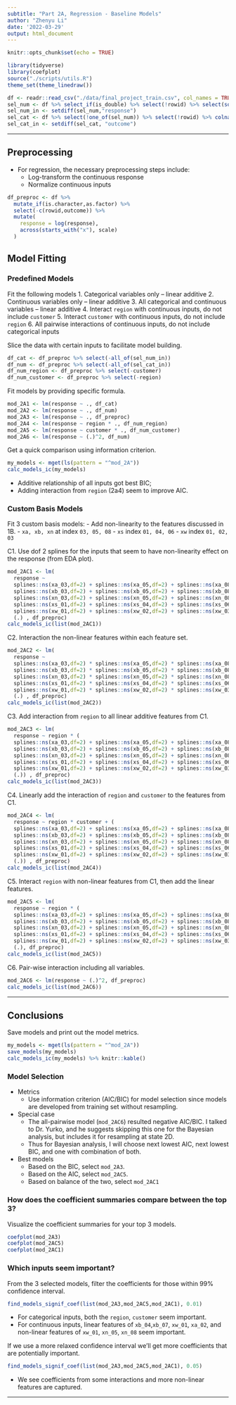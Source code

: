 ```yaml
---
subtitle: "Part 2A, Regression - Baseline Models"
author: "Zhenyu Li"
date: '2022-03-29'
output: html_document
---
```


```r
knitr::opts_chunk$set(echo = TRUE)
```

```r
library(tidyverse)
library(coefplot)
source("./scripts/utils.R")
theme_set(theme_linedraw())
```

```r
df <- readr::read_csv("./data/final_project_train.csv", col_names = TRUE)
sel_num <- df %>% select_if(is_double) %>% select(!rowid) %>% select(sort(names(.))) %>% colnames()
sel_num_in <- setdiff(sel_num,"response")
sel_cat <- df %>% select(!one_of(sel_num)) %>% select(!rowid) %>% colnames()
sel_cat_in <- setdiff(sel_cat, "outcome")
```

----

## Preprocessing

- For regression, the necessary preprocessing steps include:
  - Log-transform the continuous response
  - Normalize continuous inputs

```r
df_preproc <- df %>% 
  mutate_if(is.character,as.factor) %>% 
  select(-c(rowid,outcome)) %>% 
  mutate(
    response = log(response),
    across(starts_with("x"), scale)
  )
```


## Model Fitting

### Predefined Models

Fit the following models
1. Categorical variables only – linear additive
2. Continuous variables only – linear additive
3. All categorical and continuous variables – linear additive
4. Interact `region` with continuous inputs, do not include `customer`
5. Interact `customer` with continuous inputs, do not include `region`
6. All pairwise interactions of continuous inputs, do not include categorical inputs

Slice the data with certain inputs to facilitate model building. 

```r
df_cat <- df_preproc %>% select(-all_of(sel_num_in))
df_num <- df_preproc %>% select(-all_of(sel_cat_in))
df_num_region <- df_preproc %>% select(-customer)
df_num_customer <- df_preproc %>% select(-region)
```

Fit models by providing specific formula. 

```r
mod_2A1 <- lm(response ~ ., df_cat)
mod_2A2 <- lm(response ~ ., df_num)
mod_2A3 <- lm(response ~ ., df_preproc)
mod_2A4 <- lm(response ~ region * ., df_num_region)
mod_2A5 <- lm(response ~ customer * ., df_num_customer)
mod_2A6 <- lm(response ~ (.)^2, df_num)
```

Get a quick comparison using information criterion. 

```r
my_models <- mget(ls(pattern = "^mod_2A"))
calc_models_ic(my_models)
```

- Additive relationship of all inputs got best BIC;
- Adding interaction from `region` (2a4) seem to improve AIC. 

### Custom Basis Models

Fit 3 custom basis models:
- Add non-linearity to the features discussed in 1B. 
  - `xa, xb, xn` at index `03, 05, 08`
  - `xs` index `01, 04, 06`
  - `xw` index `01, 02, 03`

C1. Use dof 2 splines for the inputs that seem to have non-linearity effect on the response (from EDA plot).

```r
mod_2AC1 <- lm(
  response ~ 
  splines::ns(xa_03,df=2) + splines::ns(xa_05,df=2) + splines::ns(xa_08,df=2) + 
  splines::ns(xb_03,df=2) + splines::ns(xb_05,df=2) + splines::ns(xb_08,df=2) +
  splines::ns(xn_03,df=2) + splines::ns(xn_05,df=2) + splines::ns(xn_08,df=2) +
  splines::ns(xs_01,df=2) + splines::ns(xs_04,df=2) + splines::ns(xs_06,df=2) +
  splines::ns(xw_01,df=2) + splines::ns(xw_02,df=2) + splines::ns(xw_03,df=2) +
  (.) , df_preproc)
calc_models_ic(list(mod_2AC1))
```

C2. Interaction the non-linear features within each feature set.

```r
mod_2AC2 <- lm(
  response ~ 
  splines::ns(xa_03,df=2) * splines::ns(xa_05,df=2) * splines::ns(xa_08,df=2) + 
  splines::ns(xb_03,df=2) * splines::ns(xb_05,df=2) * splines::ns(xb_08,df=2) +
  splines::ns(xn_03,df=2) * splines::ns(xn_05,df=2) * splines::ns(xn_08,df=2) +
  splines::ns(xs_01,df=2) * splines::ns(xs_04,df=2) * splines::ns(xs_06,df=2) +
  splines::ns(xw_01,df=2) * splines::ns(xw_02,df=2) * splines::ns(xw_03,df=2) +
  (.) , df_preproc)
calc_models_ic(list(mod_2AC2))
```
C3. Add interaction from `region` to all linear additive features from C1. 

```r
mod_2AC3 <- lm(
  response ~ region * (
  splines::ns(xa_03,df=2) + splines::ns(xa_05,df=2) + splines::ns(xa_08,df=2) + 
  splines::ns(xb_03,df=2) + splines::ns(xb_05,df=2) + splines::ns(xb_08,df=2) +
  splines::ns(xn_03,df=2) + splines::ns(xn_05,df=2) + splines::ns(xn_08,df=2) +
  splines::ns(xs_01,df=2) + splines::ns(xs_04,df=2) + splines::ns(xs_06,df=2) +
  splines::ns(xw_01,df=2) + splines::ns(xw_02,df=2) + splines::ns(xw_03,df=2) +
  (.)) , df_preproc)
calc_models_ic(list(mod_2AC3))
```
C4. Linearly add the interaction of `region` and `customer` to the features from C1. 

```r
mod_2AC4 <- lm(
  response ~ region * customer + ( 
  splines::ns(xa_03,df=2) + splines::ns(xa_05,df=2) + splines::ns(xa_08,df=2) + 
  splines::ns(xb_03,df=2) + splines::ns(xb_05,df=2) + splines::ns(xb_08,df=2) +
  splines::ns(xn_03,df=2) + splines::ns(xn_05,df=2) + splines::ns(xn_08,df=2) +
  splines::ns(xs_01,df=2) + splines::ns(xs_04,df=2) + splines::ns(xs_06,df=2) +
  splines::ns(xw_01,df=2) + splines::ns(xw_02,df=2) + splines::ns(xw_03,df=2) +
  (.)) , df_preproc)
calc_models_ic(list(mod_2AC4))
```

C5. Interact `region` with non-linear features from C1, then add the linear features. 

```r
mod_2AC5 <- lm(
  response ~ region * (
  splines::ns(xa_03,df=2) + splines::ns(xa_05,df=2) + splines::ns(xa_08,df=2) + 
  splines::ns(xb_03,df=2) + splines::ns(xb_05,df=2) + splines::ns(xb_08,df=2) +
  splines::ns(xn_03,df=2) + splines::ns(xn_05,df=2) + splines::ns(xn_08,df=2) +
  splines::ns(xs_01,df=2) + splines::ns(xs_04,df=2) + splines::ns(xs_06,df=2) +
  splines::ns(xw_01,df=2) + splines::ns(xw_02,df=2) + splines::ns(xw_03,df=2)) +
  (.), df_preproc)
calc_models_ic(list(mod_2AC5))
```
C6. Pair-wise interaction including all variables. 

```r
mod_2AC6 <- lm(response ~ (.)^2, df_preproc)
calc_models_ic(list(mod_2AC6))
```

----

## Conclusions

Save models and print out the model metrics.

```r
my_models <- mget(ls(pattern = "^mod_2A"))
save_models(my_models)
calc_models_ic(my_models) %>% knitr::kable()
```


### Model Selection

- Metrics
  - Use information criterion (AIC/BIC) for model selection since models are developed from training set without resampling. 
- Special case
  - The all-pairwise model (`mod_2AC6`) resulted negative AIC/BIC. I talked to Dr. Yurko, and he suggests skipping this one for the Bayesian analysis, but includes it for resampling at state 2D. 
  - Thus for Bayesian analysis, I will choose next lowest AIC, next lowest BIC, and one with combination of both. 

- Best models
  - Based on the BIC, select `mod_2A3`.
  - Based on the AIC, select `mod_2AC5`. 
  - Based on balance of the two, select `mod_2AC1`

### How does the coefficient summaries compare between the top 3?

Visualize the coefficient summaries for your top 3 models. 

```r
coefplot(mod_2A3)
coefplot(mod_2AC5)
coefplot(mod_2AC1)
```
### Which inputs seem important?

From the 3 selected models, filter the coefficients for those within 99% confidence interval. 

```r
find_models_signif_coef(list(mod_2A3,mod_2AC5,mod_2AC1), 0.01)
```

- For categorical inputs, both the `region`, `customer` seem important. 
- For continuous inputs, linear features of `xb_04`,`xb_07`, `xw_01`, `xa_02`, and non-linear features of `xw_01`, `xn_05`, `xn_08` seem important. 


If we use a more relaxed confidence interval we'll get more coefficients that are potentially important. 

```r
find_models_signif_coef(list(mod_2A3,mod_2AC5,mod_2AC1), 0.05)
```

- We see coefficients from some interactions and more non-linear features are captured.  

----
